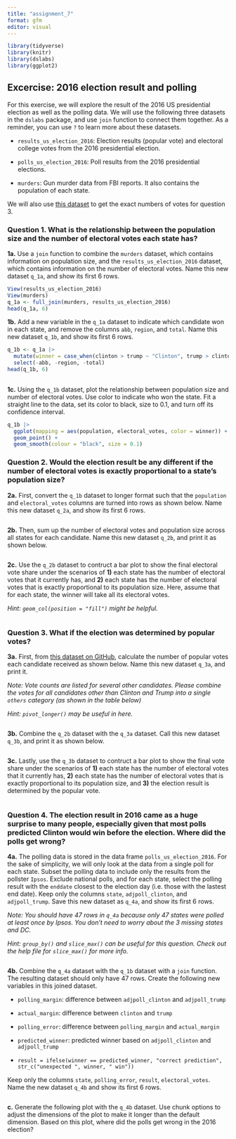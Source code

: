 ```yaml
---
title: "assignment_7"
format: gfm
editor: visual
---
```


```r
library(tidyverse)
library(knitr)
library(dslabs)
library(ggplot2)
```

## **Excercise: 2016 election result and polling**

For this exercise, we will explore the result of the 2016 US presidential election as well as the polling data. We will use the following three datasets in the `dslabs` package, and use `join` function to connect them together. As a reminder, you can use `?` to learn more about these datasets.

-   `results_us_election_2016`: Election results (popular vote) and electoral college votes from the 2016 presidential election.

-   `polls_us_election_2016`: Poll results from the 2016 presidential elections.

-   `murders`: Gun murder data from FBI reports. It also contains the population of each state.

We will also use [this dataset](https://raw.githubusercontent.com/kshaffer/election2016/master/2016ElectionResultsByState.csv) to get the exact numbers of votes for question 3.

### **Question 1. What is the relationship between the population size and the number of electoral votes each state has?**

**1a.** Use a `join` function to combine the `murders` dataset, which contains information on population size, and the `results_us_election_2016` dataset, which contains information on the number of electoral votes. Name this new dataset `q_1a`, and show its first 6 rows.

```r
View(results_us_election_2016)
View(murders)
q_1a <- full_join(murders, results_us_election_2016)
head(q_1a, 6)
```

**1b.** Add a new variable in the `q_1a` dataset to indicate which candidate won in each state, and remove the columns `abb`, `region`, and `total`. Name this new dataset `q_1b`, and show its first 6 rows.

```r
q_1b <- q_1a |>
  mutate(winner = case_when(clinton > trump ~ "Clinton", trump > clinton ~ "Trump")) |>
  select(-abb, -region, -total)
head(q_1b, 6)
  
```

**1c.** Using the `q_1b` dataset, plot the relationship between population size and number of electoral votes. Use color to indicate who won the state. Fit a straight line to the data, set its color to black, size to 0.1, and turn off its confidence interval.

```r
q_1b |>
  ggplot(mapping = aes(population, electoral_votes, color = winner)) +
  geom_point() +
  geom_smooth(colour = "black", size = 0.1)
```

### **Question 2. Would the election result be any different if the number of electoral votes is exactly proportional to a state’s population size?**

**2a.** First, convert the `q_1b` dataset to longer format such that the `population` and `electoral_votes` columns are turned into rows as shown below. Name this new dataset `q_2a`, and show its first 6 rows.

```r

```

**2b.** Then, sum up the number of electoral votes and population size across all states for each candidate. Name this new dataset `q_2b`, and print it as shown below.

```r

```

**2c.** Use the `q_2b` dataset to contruct a bar plot to show the final electoral vote share under the scenarios of **1)** each state has the number of electoral votes that it currently has, and **2)** each state has the number of electoral votes that is exactly proportional to its population size. Here, assume that for each state, the winner will take all its electoral votes.

*Hint: `geom_col(position = "fill")` might be helpful.*

```r

```

### **Question 3. What if the election was determined by popular votes?**

**3a.** First, from [this dataset on GitHub](https://raw.githubusercontent.com/kshaffer/election2016/master/2016ElectionResultsByState.csv), calculate the number of popular votes each candidate received as shown below. Name this new dataset `q_3a`, and print it.

*Note: Vote counts are listed for several other candidates. Please combine the votes for all candidates other than Clinton and Trump into a single `others` category (as shown in the table below)*

*Hint: `pivot_longer()` may be useful in here.*

```r

```

**3b.** Combine the `q_2b` dataset with the `q_3a` dataset. Call this new dataset `q_3b`, and print it as shown below.

```r

```

**3c.** Lastly, use the `q_3b` dataset to contruct a bar plot to show the final vote share under the scenarios of **1)** each state has the number of electoral votes that it currently has, **2)** each state has the number of electoral votes that is exactly proportional to its population size, and **3)** the election result is determined by the popular vote.

```r

```

### **Question 4. The election result in 2016 came as a huge surprise to many people, especially given that most polls predicted Clinton would win before the election. Where did the polls get wrong?**

**4a.** The polling data is stored in the data frame `polls_us_election_2016`. For the sake of simplicity, we will only look at the data from a single poll for each state. Subset the polling data to include only the results from the pollster `Ipsos`. Exclude national polls, and for each state, select the polling result with the `enddate` closest to the election day (i.e. those with the lastest end date). Keep only the columns `state`, `adjpoll_clinton`, and `adjpoll_trump`. Save this new dataset as `q_4a`, and show its first 6 rows.

*Note: You should have 47 rows in `q_4a` because only 47 states were polled at least once by Ipsos. You don’t need to worry about the 3 missing states and DC.*

*Hint: `group_by()` and `slice_max()` can be useful for this question. Check out the help file for `slice_max()` for more info.*

```r

```

**4b.** Combine the `q_4a` dataset with the `q_1b` dataset with a `join` function. The resulting dataset should only have 47 rows. Create the following new variables in this joined dataset.

-   `polling_margin`: difference between `adjpoll_clinton` and `adjpoll_trump`

-   `actual_margin`: difference between `clinton` and `trump`

-   `polling_error`: difference between `polling_margin` and `actual_margin`

-   `predicted_winner`: predicted winner based on `adjpoll_clinton` and `adjpoll_trump`

-   `result = ifelse(winner == predicted_winner, "correct prediction", str_c("unexpected ", winner, " win"))`

Keep only the columns `state`, `polling_error`, `result`, `electoral_votes`. Name the new dataset `q_4b` and show its first 6 rows.

```r

```

**c.** Generate the following plot with the `q_4b` dataset. Use chunk options to adjust the dimensions of the plot to make it longer than the default dimension. Based on this plot, where did the polls get wrong in the 2016 election?

```r

```
